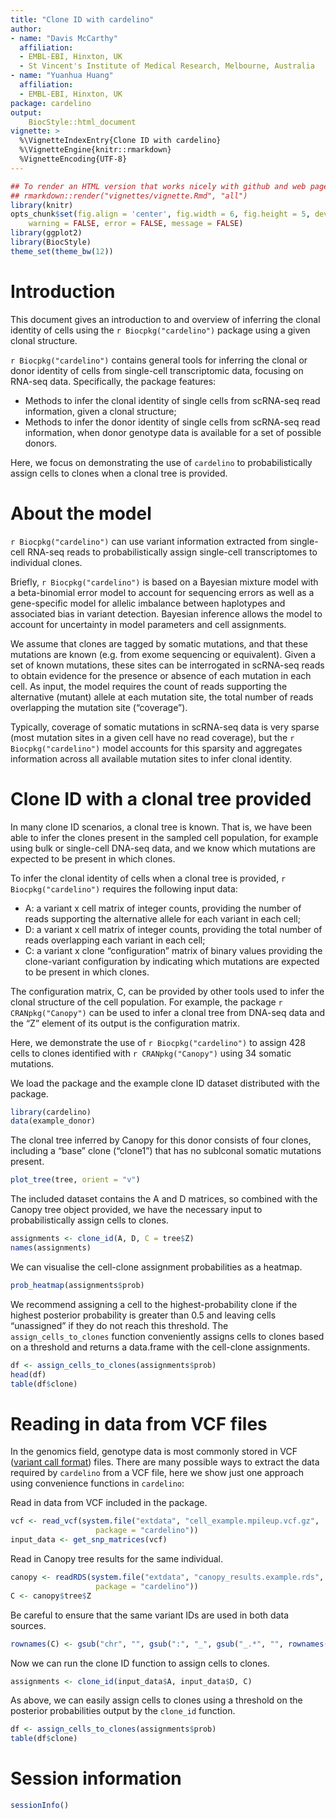 ```yaml
---
title: "Clone ID with cardelino"
author:
- name: "Davis McCarthy"
  affiliation: 
  - EMBL-EBI, Hinxton, UK
  - St Vincent's Institute of Medical Research, Melbourne, Australia
- name: "Yuanhua Huang"
  affiliation:
  - EMBL-EBI, Hinxton, UK
package: cardelino
output:
    BiocStyle::html_document
vignette: >
  %\VignetteIndexEntry{Clone ID with cardelino}
  %\VignetteEngine{knitr::rmarkdown}
  %VignetteEncoding{UTF-8}
---
```



```r
## To render an HTML version that works nicely with github and web pages, do:
## rmarkdown::render("vignettes/vignette.Rmd", "all")
library(knitr)
opts_chunk$set(fig.align = 'center', fig.width = 6, fig.height = 5, dev = 'png',
    warning = FALSE, error = FALSE, message = FALSE)
library(ggplot2)
library(BiocStyle)
theme_set(theme_bw(12))
```

# Introduction

This document gives an introduction to and overview of inferring the clonal identity of cells using the `r Biocpkg("cardelino")` package using a given clonal structure.

`r Biocpkg("cardelino")` contains general tools for inferring the clonal or donor identity of cells from single-cell transcriptomic data, focusing on RNA-seq data. 
Specifically, the package features:

* Methods to infer the clonal identity of single cells from scRNA-seq read 
information, given a clonal structure;
* Methods to infer the donor identity of single cells from scRNA-seq read 
information, when donor genotype data is available for a set of possible donors.

Here, we focus on demonstrating the use of `cardelino` to probabilistically 
assign cells to clones when a clonal tree is provided.

# About the model

`r Biocpkg("cardelino")` can use variant information extracted from single-cell 
RNA-seq reads to probabilistically assign single-cell transcriptomes to 
individual clones.

Briefly, `r Biocpkg("cardelino")` is based on a Bayesian mixture model with a 
beta-binomial error model to account for sequencing errors as well as a 
gene-specific model for allelic imbalance between haplotypes and associated bias
in variant detection. Bayesian inference allows the model to account for 
uncertainty in model parameters and cell assignments.

We assume that clones are tagged by somatic mutations, and that these mutations
are known (e.g. from exome sequencing or equivalent). Given a set of known 
mutations, these sites can be interrogated in scRNA-seq reads to obtain evidence 
for the presence or absence of each mutation in each cell. As input, the model 
requires the count of reads supporting the alternative (mutant) allele at each 
mutation site, the total number of reads overlapping the mutation site 
("coverage"). 

Typically, coverage of somatic mutations in scRNA-seq data is very
sparse (most mutation sites in a given cell have no read coverage), but the 
`r Biocpkg("cardelino")` model accounts for this sparsity and aggregates 
information across all available mutation sites to infer clonal identity.

# Clone ID with a clonal tree provided

In many clone ID scenarios, a clonal tree is known. That is, we have been able 
to infer the clones present in the sampled cell population, for example using 
bulk or single-cell DNA-seq data, and we know which mutations are expected to be
present in which clones.

To infer the clonal identity of cells when a clonal tree is provided, 
`r Biocpkg("cardelino")` requires the following input data:

* A: a variant x cell matrix of integer counts, providing the number of reads
supporting the alternative allele for each variant in each cell;
* D: a variant x cell matrix of integer counts, providing the total number of 
reads overlapping each variant in each cell;
* C: a variant x clone "configuration" matrix of binary values providing the 
clone-variant configuration by indicating which mutations are expected to be 
present in which clones.

The configuration matrix, C, can be provided by other tools used to infer the 
clonal structure of the cell population. For example, the package 
`r CRANpkg("Canopy")` can be used to infer a clonal tree from DNA-seq data and 
the "Z" element of its output is the configuration matrix.

Here, we demonstrate the use of `r Biocpkg("cardelino")` to assign 428 cells to 
clones identified with `r CRANpkg("Canopy")` using 34 somatic mutations. 

We load the package and the example clone ID dataset distributed with the 
package.

```r
library(cardelino)
data(example_donor)
```

The clonal tree inferred by Canopy for this donor consists of four clones, 
including a "base" clone ("clone1") that has no sublconal somatic mutations 
present.

```r
plot_tree(tree, orient = "v")
```

The included dataset contains the A and D matrices, so combined with the Canopy 
tree object provided, we have the necessary input to probabilistically assign 
cells to clones.

```r
assignments <- clone_id(A, D, C = tree$Z)
names(assignments)
```

We can visualise the cell-clone assignment probabilities as a heatmap.

```r
prob_heatmap(assignments$prob)
```

We recommend assigning a cell to the highest-probability clone if the highest 
posterior probability is greater than 0.5 and leaving cells "unassigned" if they
do not reach this threshold. The `assign_cells_to_clones` function conveniently
assigns cells to clones based on a threshold and returns a data.frame with the
cell-clone assignments.

```r
df <- assign_cells_to_clones(assignments$prob)
head(df)
table(df$clone)
```

# Reading in data from VCF files

In the genomics field, genotype data is most commonly stored in VCF 
([variant call format](https://github.com/samtools/hts-specs)) files. There are 
many possible ways to extract the data required by `cardelino` from a VCF file,
here we show just one approach using convenience functions in `cardelino`:

Read in data from VCF included in the package. 

```r
vcf <- read_vcf(system.file("extdata", "cell_example.mpileup.vcf.gz", 
                   package = "cardelino"))
input_data <- get_snp_matrices(vcf)
```

Read in Canopy tree results for the same individual.

```r
canopy <- readRDS(system.file("extdata", "canopy_results.example.rds", 
                   package = "cardelino"))
C <- canopy$tree$Z
```

Be careful to ensure that the same variant IDs are used in both data sources.

```r
rownames(C) <- gsub("chr", "", gsub(":", "_", gsub("_.*", "", rownames(C))))
```

Now we can run the clone ID function to assign cells to clones.

```r
assignments <- clone_id(input_data$A, input_data$D, C)
```

As above, we can easily assign cells to clones using a threshold on the
posterior probabilities output by the `clone_id` function.

```r
df <- assign_cells_to_clones(assignments$prob)
table(df$clone)
```


# Session information {.unnumbered}

```r
sessionInfo()
```
